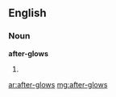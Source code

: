 ==English==

===Noun===
'''after-glows'''

# {{plural of|[[after-glow]]}}

[[ar:after-glows]]
[[mg:after-glows]]